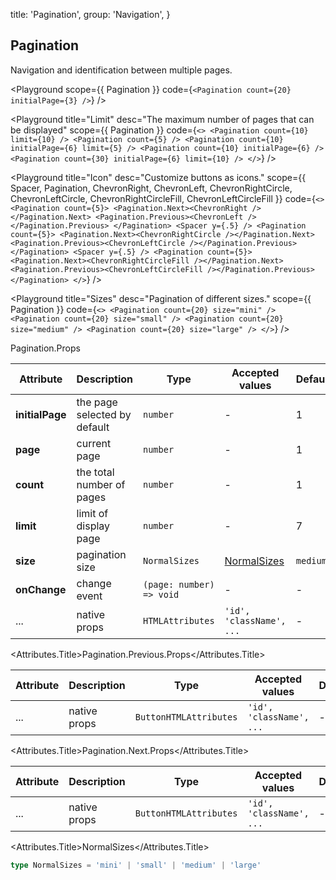 
  title: 'Pagination',
  group: 'Navigation',
}

## Pagination

Navigation and identification between multiple pages.

<Playground
  scope={{ Pagination }}
  code={`
<Pagination count={20} initialPage={3} />
`} />

<Playground
  title="Limit"
  desc="The maximum number of pages that can be displayed"
  scope={{ Pagination }}
  code={`
<>
  <Pagination count={10} limit={10} />
  <Pagination count={5} />
  <Pagination count={10} initialPage={6} limit={5} />
  <Pagination count={10} initialPage={6} />
  <Pagination count={30} initialPage={6} limit={10} />
</>
`} />

<Playground
  title="Icon"
  desc="Customize buttons as icons."
  scope={{ Spacer, Pagination, ChevronRight, ChevronLeft, ChevronRightCircle, ChevronLeftCircle, ChevronRightCircleFill, ChevronLeftCircleFill }}
  code={`
<>
  <Pagination count={5}>
   <Pagination.Next><ChevronRight /></Pagination.Next>
   <Pagination.Previous><ChevronLeft /></Pagination.Previous>
  </Pagination>
  <Spacer y={.5} />
  <Pagination count={5}>
   <Pagination.Next><ChevronRightCircle /></Pagination.Next>
   <Pagination.Previous><ChevronLeftCircle /></Pagination.Previous>
  </Pagination>
  <Spacer y={.5} />
  <Pagination count={5}>
   <Pagination.Next><ChevronRightCircleFill /></Pagination.Next>
   <Pagination.Previous><ChevronLeftCircleFill /></Pagination.Previous>
  </Pagination>
</>
`} />

<Playground
  title="Sizes"
  desc="Pagination of different sizes."
  scope={{ Pagination }}
  code={`
<>
  <Pagination count={20} size="mini" />
  <Pagination count={20} size="small" />
  <Pagination count={20} size="medium" />
  <Pagination count={20} size="large" />
</>
`} />

<Attributes edit="/pages/en-us/components/pagination.mdx">
<Attributes.Title>Pagination.Props</Attributes.Title>

| Attribute | Description | Type | Accepted values | Default
| ---------- | ---------- | ---- |  -------------- | ------ |
| **initialPage** | the page selected by default | `number` | - | 1 |
| **page** | current page | `number` | - | 1 |
| **count** | the total number of pages | `number` | - | 1 |
| **limit** | limit of display page | `number` | - | 7 |
| **size** | pagination size | `NormalSizes` | [NormalSizes](#normalsizes) | `medium` |
| **onChange** | change event | `(page: number) => void` | - | - |
| ... | native props | `HTMLAttributes` | `'id', 'className', ...` | - |

<Attributes.Title>Pagination.Previous.Props</Attributes.Title>

| Attribute | Description | Type | Accepted values | Default
| ---------- | ---------- | ---- |  -------------- | ------ |
| ... | native props | `ButtonHTMLAttributes` | `'id', 'className', ...` | - |

<Attributes.Title>Pagination.Next.Props</Attributes.Title>

| Attribute | Description | Type | Accepted values | Default
| ---------- | ---------- | ---- |  -------------- | ------ |
| ... | native props | `ButtonHTMLAttributes` | `'id', 'className', ...` | - |

<Attributes.Title>NormalSizes</Attributes.Title>

```ts
type NormalSizes = 'mini' | 'small' | 'medium' | 'large'
```

</Attributes>

